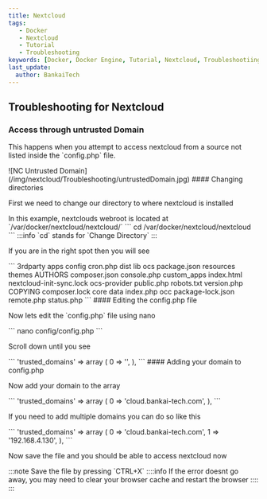 ```yaml
---
title: Nextcloud
tags:
   - Docker
   - Nextcloud
   - Tutorial
   - Troubleshooting
keywords: [Docker, Docker Engine, Tutorial, Nextcloud, Troubleshootiing]
last_update:
  author: BankaiTech
---
```

## Troubleshooting for Nextcloud
### Access through untrusted Domain
<p>This happens when you attempt to access nextcloud from a source not listed inside the `config.php` file.</p>
![NC Untrusted Domain](/img/nextcloud/Troubleshooting/untrustedDomain.jpg)
#### Changing directories
<p>First we need to change our directory to where nextcloud is installed</p>
In this example, nextclouds webroot is located at `/var/docker/nextcloud/nextcloud/`
```
cd /var/docker/nextcloud/nextcloud
```
:::info
`cd` stands for `Change Directory`
:::

<p>If you are in the right spot then you will see</p>
```
3rdparty  apps           config       cron.php     dist        lib                       ocs                package.json  resources   themes
AUTHORS   composer.json  console.php  custom_apps  index.html  nextcloud-init-sync.lock  ocs-provider       public.php    robots.txt  version.php
COPYING   composer.lock  core         data         index.php   occ                       package-lock.json  remote.php    status.php
```
#### Editing the config.php file
<p>Now lets edit the `config.php` file using nano</p>
```
nano config/config.php
```
<p>Scroll down until you see</p>
```
'trusted_domains' =>
array (
    0 => '',
  ),
```
#### Adding your domain to config.php
<p>Now add your domain to the array</p>
```
'trusted_domains' => 
  array (
    0 => 'cloud.bankai-tech.com',
  ),
```
<p>If you need to add multiple domains you can do so like this</p>
```
'trusted_domains' => 
  array (
    0 => 'cloud.bankai-tech.com',
    1 => '192.168.4.130',
  ),
```
<p>Now save the file and you should be able to access nextcloud now</p>
:::note
Save the file by pressing `CTRL+X`
::::info
If the error doesnt go away, you may need to clear your browser cache and restart the browser
::::
:::
